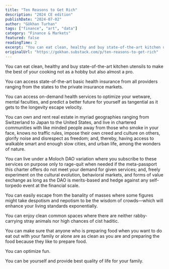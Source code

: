 ```yaml
---
title: "Ten Reasons to Get Rich"
description: "2024 CE edition"
publishDate: "2024-07-02"
author: "Gökhan Turhan"
tags: ["finance", "art", "data"]
category: "Finance & Markets"
featured: false
readingTime: 2
excerpt: "You can eat clean, healthy and buy state-of-the-art kitchen utensils to make the best of your cooking not as a hobby but also almost a pro. You can access state-of-the-art basic health insurance from a..."
originalUrl: "https://gokhan.substack.com/p/ten-reasons-to-get-rich"
---
```


You can eat clean, healthy and buy state-of-the-art kitchen utensils to make the best of your cooking not as a hobby but also almost a pro.

You can access state-of-the-art basic health insurance from all providers ranging from the states to the private insurance markets.

You can access on-demand health services to optimize your wetware, mental faculties, and predict a better future for yourself as tangential as it gets to the longevity escape velocity.

You can own and rent real estate in myriad geographies ranging from Switzerland to Japan to the United States, and live in chartered communities with like minded people away from those who smoke in your face, knows no traffic rules, impose their own creed and culture on others, glorify noise and disrespect as freedom; and, thereby, having access to walkable smart and enough slow cities, and urban life, among the wonders of nature.

You can live under a Moloch DAO variation where you subscribe to these services on purpose only to rage-quit when needed if the meta-passport this charter offers do not meet your demand for given services; and, freely experiment on the cultural evolution, behavioral markets, and forms of value exchange as long as the DAO is merits-based and hedge against any self-torpedo event at the financial scale.

You can easily escape from the banality of masses where some figures might take despotism and nepotism to be the wisdom of crowds—which will enhance your living standards exponentially.

You can enjoy clean common spaces where there are neither rabby-carrying stray animals nor high chances of cist haditic.

You can make sure that anyone who is preparing food when you want to do eat out with your family or alone are as clean as you are and preparing the food because they like to prepare food.

You can optimize fun.

You can be yourself and provide best quality of life for your family.
